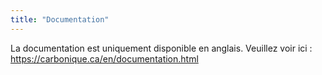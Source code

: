 ```yaml
---
title: "Documentation"
---
```


La documentation est uniquement disponible en anglais. Veuillez voir ici : <a href="https://www.carbonique.ca/en/documentation.html">https://carbonique.ca/en/documentation.html<a>